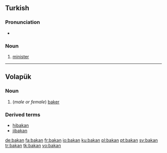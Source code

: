 ==Turkish==

===Pronunciation===
* {{IPA|/bɑ.kɑn/|lang=tr}}

===Noun===
{{infl|tr|noun}}

# [[minister]]

----

==Volapük==

===Noun===
{{infl|vo|noun}}

# (''male or female'') [[baker]]

===Derived terms===
* [[hibakan]]
* [[jibakan]]

[[de:bakan]]
[[fa:bakan]]
[[fr:bakan]]
[[io:bakan]]
[[ku:bakan]]
[[pl:bakan]]
[[pt:bakan]]
[[sv:bakan]]
[[tr:bakan]]
[[tk:bakan]]
[[vo:bakan]]